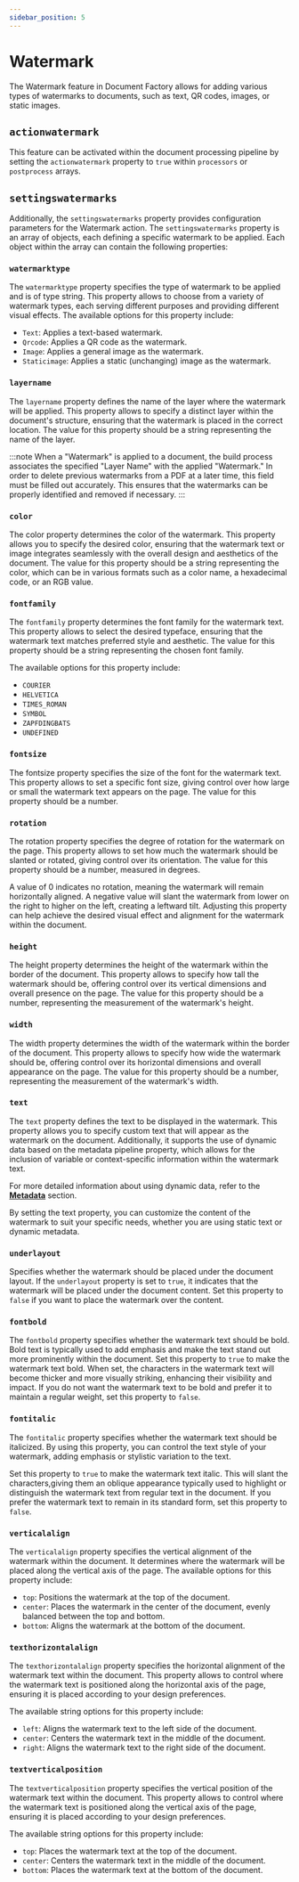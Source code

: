 ```yaml
---
sidebar_position: 5
---
```


# Watermark

The Watermark feature in Document Factory allows for adding various types of watermarks to documents, such as text,
QR codes, images, or static images.

## `actionwatermark`

This feature can be activated within the document processing pipeline by setting the `actionwatermark` property to `true`
within `processors` or `postprocess` arrays.

## `settingswatermarks`

Additionally, the `settingswatermarks` property provides configuration parameters for the Watermark action.
The `settingswatermarks` property is an array of objects, each defining a specific watermark to be applied.
Each object within the array can contain the following properties:

### `watermarktype`

The `watermarktype` property specifies the type of watermark to be applied and is of type string. This property allows
to choose from a variety of watermark types, each serving different purposes and providing different visual effects.
The available options for this property include:

- `Text`: Applies a text-based watermark.
- `Qrcode`: Applies a QR code as the watermark.
- `Image`: Applies a general image as the watermark.
- `Staticimage`: Applies a static (unchanging) image as the watermark.

### `layername`

The `layername` property defines the name of the layer where the watermark will be applied. This property allows
to specify a distinct layer within the document's structure, ensuring that the watermark is placed in the correct location.
The value for this property should be a string representing the name of the layer.

:::note
When a "Watermark" is applied to a document, the build process associates the specified "Layer Name" with the applied "Watermark."
In order to delete previous watermarks from a PDF at a later time, this field must be filled out accurately.
This ensures that the watermarks can be properly identified and removed if necessary.
:::

### `color`

The color property determines the color of the watermark. This property allows you to specify the desired color,
ensuring that the watermark text or image integrates seamlessly with the overall design and aesthetics of the document.
The value for this property should be a string representing the color, which can be in various formats such as a color name,
a hexadecimal code, or an RGB value.

### `fontfamily`

The `fontfamily` property determines the font family for the watermark text. This property allows to select
the desired typeface, ensuring that the watermark text matches preferred style and aesthetic. The value for
this property should be a string representing the chosen font family.

The available options for this property include:

- `COURIER`
- `HELVETICA`
- `TIMES_ROMAN`
- `SYMBOL`
- `ZAPFDINGBATS`
- `UNDEFINED`

### `fontsize`

The fontsize property specifies the size of the font for the watermark text. This property allows to set a specific
font size, giving control over how large or small the watermark text appears on the page.
The value for this property should be a number.

### `rotation`

The rotation property specifies the degree of rotation for the watermark on the page. This property allows to set
how much the watermark should be slanted or rotated, giving control over its orientation. The value for this property
should be a number, measured in degrees.

A value of 0 indicates no rotation, meaning the watermark will remain horizontally aligned. A negative value will slant
the watermark from lower on the right to higher on the left, creating a leftward tilt. Adjusting this property can help
achieve the desired visual effect and alignment for the watermark within the document.

### `height`

The height property determines the height of the watermark within the border of the document. This property allows
to specify how tall the watermark should be, offering control over its vertical dimensions and overall presence on the page.
The value for this property should be a number, representing the measurement of the watermark's height.

### `width`

The width property determines the width of the watermark within the border of the document. This property allows
to specify how wide the watermark should be, offering control over its horizontal dimensions and overall appearance on the page.
The value for this property should be a number, representing the measurement of the watermark's width.

### `text`

The `text` property defines the text to be displayed in the watermark. This property allows you to specify custom text
that will appear as the watermark on the document. Additionally, it supports the use of dynamic data based on
the metadata pipeline property, which allows for the inclusion of variable or context-specific information within
the watermark text.

For more detailed information about using dynamic data, refer to the [**Metadata**](docs/pipeline/metadata.mdx) section.

By setting the text property, you can customize the content of the watermark to suit your specific needs,
whether you are using static text or dynamic metadata.

### `underlayout`

Specifies whether the watermark should be placed under the document layout.  If the `underlayout` property is set to `true`,
it indicates that the watermark will be placed under the document content. Set this property to `false` if you want to
place the watermark over the content.

### `fontbold`

The `fontbold` property specifies whether the watermark text should be bold.
Bold text is typically used to add emphasis and make the text stand out more prominently within the document.
Set this property to `true` to make the watermark text bold. When set, the characters in the watermark text will become
thicker and more visually striking, enhancing their visibility and impact. If you do not want the watermark text to be bold
and prefer it to maintain a regular weight, set this property to `false`.

### `fontitalic`

The `fontitalic` property specifies whether the watermark text should be italicized. By using this property, you can
control the text style of your watermark, adding emphasis or stylistic variation to the text.

Set this property to `true` to make the watermark text italic. This will slant the characters,giving them an oblique
appearance typically used to highlight or distinguish the watermark text from regular text in the document.
If you prefer the watermark text to remain in its standard form, set this property to `false`.

### `verticalalign`

The `verticalalign` property specifies the vertical alignment of the watermark within the document. It determines where
the watermark will be placed along the vertical axis of the page. The available options for this property include:

- `top`: Positions the watermark at the top of the document.
- `center`: Places the watermark in the center of the document, evenly balanced between the top and bottom.
- `bottom`: Aligns the watermark at the bottom of the document.

### `texthorizontalalign`

The `texthorizontalalign` property specifies the horizontal alignment of the watermark text within the document.
This property allows to control where the watermark text is positioned along the horizontal axis of the page,
ensuring it is placed according to your design preferences.

The available string options for this property include:

- `left`: Aligns the watermark text to the left side of the document.
- `center`: Centers the watermark text in the middle of the document.
- `right`: Aligns the watermark text to the right side of the document.

### `textverticalposition`

The `textverticalposition` property specifies the vertical position of the watermark text within the document.
This property allows to control where the watermark text is positioned along the vertical axis of
the page, ensuring it is placed according to your design preferences.

The available string options for this property include:

- `top`: Places the watermark text at the top of the document.
- `center`: Centers the watermark text in the middle of the document.
- `bottom`: Places the watermark text at the bottom of the document.
